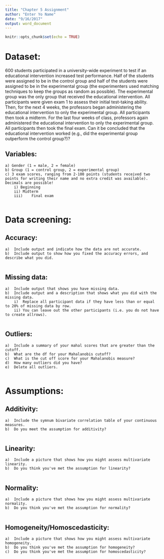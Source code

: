 ```yaml
---
title: "Chapter 5 Assignment"
author: "Enter Yo Name"
date: "9/16/2017"
output: word_document
---
```


```r
knitr::opts_chunk$set(echo = TRUE)
```

# Dataset:

600 students participated in a university-wide experiment to test if an educational intervention increased test performance. Half of the students were assigned to be in the control group and half of the students were assigned to be in the experimental group (the experimenters used matching techniques to keep the groups as random as possible). The experimental group was the only group that received the educational intervention. All participants were given exam 1 to assess their initial test-taking ability. Then, for the next 4 weeks, the professors began administering the educational intervention to only the experimental group. All participants then took a midterm. For the last four weeks of class, professors again administered the educational intervention to only the experimental group. All participants then took the final exam. Can it be concluded that the educational intervention worked (e.g., did the experimental group outperform the control group?)?

## Variables: 
    a) Gender (1 = male, 2 = female)
    b) Group (1 = control group, 2 = experimental group)
    c) 3 exam scores, ranging from 2-100 points (students received two points for writing their name and no extra credit was available). Decimals are possible!
        i) Beginning
        ii)	Midterm
        iii)	Final exam

```r

```


# Data screening:

## Accuracy:
    a)	Include output and indicate how the data are not accurate.
    b)	Include output to show how you fixed the accuracy errors, and describe what you did.
    
```r

```

## Missing data:
    a)	Include output that shows you have missing data.
    b)	Include output and a description that shows what you did with the missing data.
        i)	Replace all participant data if they have less than or equal to 20% of missing data by row. 
        ii)	You can leave out the other participants (i.e. you do not have to create allrows). 
```r

```

## Outliers:
    a)	Include a summary of your mahal scores that are greater than the cutoff.
    b)	What are the df for your Mahalanobis cutoff?
    c)	What is the cut off score for your Mahalanobis measure?
    d)	How many outliers did you have?
    e)	Delete all outliers. 
    
```r

```

# Assumptions:

## Additivity: 
    a)  Include the symnum bivariate correlation table of your continuous measures.
    b)  Do you meet the assumption for additivity?
    
```r

```

## Linearity: 
    a)  Include a picture that shows how you might assess multivariate linearity.
    b)  Do you think you've met the assumption for linearity?
    
```r

```

## Normality: 
    a)  Include a picture that shows how you might assess multivariate normality.
    b)  Do you think you've met the assumption for normality? 

```r

```

## Homogeneity/Homoscedasticity: 
    a)  Include a picture that shows how you might assess multivariate homogeneity.
    b)  Do you think you've met the assumption for homogeneity?
    c)  Do you think you've met the assumption for homoscedasticity?

```r

```